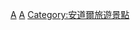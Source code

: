 {{Commonscat|World Heritage Sites in Andorra}}

[[Category:欧洲和北美地区世界遗产|A]]
[[Category:各國世界遺產|A]]
[[Category:安道爾旅遊景點|Category:安道爾旅遊景點]]